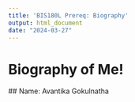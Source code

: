 ```yaml
---
title: 'BIS180L Prereq: Biography'
output: html_document
date: "2024-03-27"
---
```


# Biography of Me!
 
 ## Name: Avantika Gokulnatha 